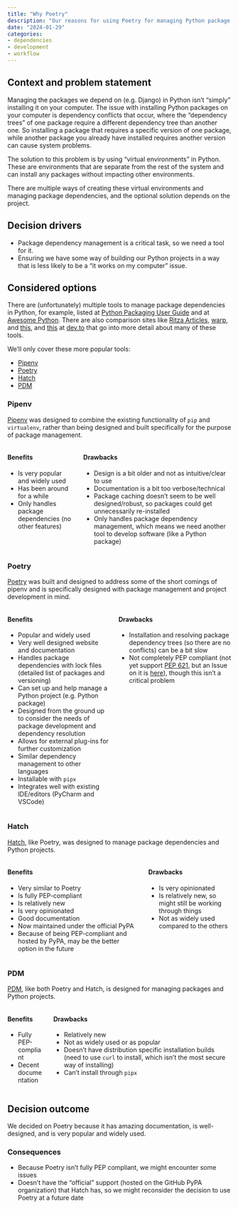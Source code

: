 ```yaml
---
title: "Why Poetry"
description: "Our reasons for using Poetry for managing Python package dependencies when building Django and Python projects."
date: "2024-01-29"
categories:
- dependencies
- development
- workflow
---
```


## Context and problem statement

Managing the packages we depend on (e.g. Django) in Python isn't
"simply" installing it on your computer. The issue with installing
Python packages on your computer is dependency conflicts that occur,
where the "dependency trees" of one package require a different
dependency tree than another one. So installing a package that requires
a specific version of one package, while another package you already
have installed requires another version can cause system problems.

The solution to this problem is by using "virtual environments" in
Python. These are environments that are separate from the rest of the
system and can install any packages without impacting other
environments.

There are multiple ways of creating these virtual environments and
managing package dependencies, and the optional solution depends on the
project.

## Decision drivers

-   Package dependency management is a critical task, so we need a tool
    for it.
-   Ensuring we have some way of building our Python projects in a way
    that is less likely to be a "it works on my computer" issue.

## Considered options

There are (unfortunately) multiple tools to manage package dependencies
in Python, for example, listed at [Python Packaging User
Guide](https://packaging.python.org/en/latest/tutorials/managing-dependencies/#other-tools-for-application-dependency-management)
and at [Awesome Python](https://python.libhunt.com/poetry-alternatives).
There are also comparison sites like [Ritza
Articles](https://ritza.co/articles/gen-articles/pipenv-vs-virtualenv-vs-poetry-vs-pyenv-vs-pip/),
[warp](https://www.warp.dev/blog/prose-about-poetry), and
[this](https://dev.to/adamghill/python-package-manager-comparison-1g98),
and
[this](https://dev.to/frostming/a-review-pipenv-vs-poetry-vs-pdm-39b4)
at [dev.to](https://dev.to/) that go into more detail about many of
these tools.

We'll only cover these more popular tools:

-   [Pipenv](https://pipenv.pypa.io/en/latest/index.html)
-   [Poetry](https://python-poetry.org/)
-   [Hatch](https://hatch.pypa.io/latest/version/)
-   [PDM](https://pdm-project.org/latest/usage/dependency/)

### Pipenv

[Pipenv](https://pipenv.pypa.io/en/latest/index.html) was designed to
combine the existing functionality of `pip` and `virtualenv`, rather
than being designed and built specifically for the purpose of package
management.

::: columns
::: column
#### Benefits

- Is very popular and widely used
- Has been around for a while
- Only handles package dependencies (no other features)

:::

::: column
#### Drawbacks

- Design is a bit older and not as intuitive/clear to use
- Documentation is a bit too verbose/technical
- Package caching doesn't seem to be well designed/robust, so packages could get unnecessarily re-installed
- Only handles package dependency management, which means we need another tool to develop software (like a Python package)

:::
:::

### Poetry

[Poetry](https://python-poetry.org/) was built and designed to address
some of the short comings of pipenv and is specifically designed with
package management and project development in mind.

::: columns
::: column
#### Benefits
- Popular and widely used
- Very well designed website and documentation
- Handles package dependencies with lock files (detailed list of packages and versioning)
- Can set up and help manage a Python project (e.g. Python package)
- Designed from the ground up to consider the needs of package development and dependency resolution
- Allows for external plug-ins for further customization
- Similar dependency management to other languages
- Installable with `pipx`
- Integrates well with existing IDE/editors (PyCharm and VSCode)

:::

::: column
#### Drawbacks

- Installation and resolving package dependency trees (so there are no conflicts) can be a bit slow
- Not completely PEP compliant (not yet support [PEP 621](https://peps.python.org/pep-0621/), but an Issue on it is [here](https://github.com/python-poetry/roadmap/issues/3)), though this isn't a critical problem

:::
:::

### Hatch

[Hatch](https://hatch.pypa.io/latest/version/), like Poetry, was
designed to manage package dependencies and Python projects.

::: columns
::: column
#### Benefits

-   Very similar to Poetry
-   Is fully PEP-compliant
-   Is relatively new
-   Is very opinionated
-   Good documentation
-   Now maintained under the official PyPA
-   Because of being PEP-compliant and hosted by PyPA, may be the better
    option in the future
:::

::: column
#### Drawbacks

-   Is very opinionated
-   Is relatively new, so might still be working through things
-   Not as widely used compared to the others
:::
:::

### PDM

[PDM](https://pdm-project.org/latest/usage/dependency/), like both
Poetry and Hatch, is designed for managing packages and Python projects.

::: columns
::: column
#### Benefits

-   Fully PEP-compliant
-   Decent documentation
:::

::: column
#### Drawbacks

-   Relatively new
-   Not as widely used or as popular
-   Doesn't have distribution specific installation builds (need to use
    `curl` to install, which isn't the most secure way of installing)
-   Can't install through `pipx`
:::
:::

## Decision outcome

We decided on Poetry because it has amazing documentation, is
well-designed, and is very popular and widely used.

### Consequences

-   Because Poetry isn't fully PEP compliant, we might encounter some
    issues
-   Doesn't have the "official" support (hosted on the GitHub PyPA
    organization) that Hatch has, so we might reconsider the decision to
    use Poetry at a future date
